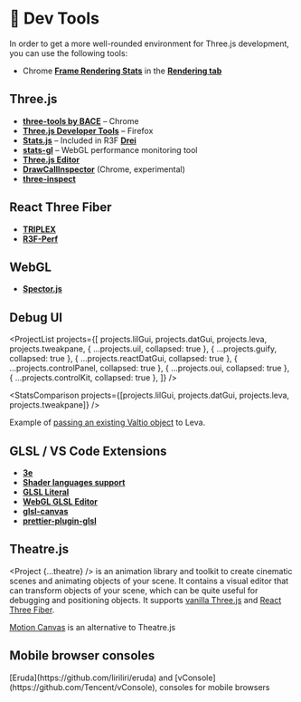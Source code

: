 
# 🧰 Dev Tools

In order to get a more well-rounded environment for Three.js development, you can use the following tools:

- Chrome [**Frame Rendering Stats**](https://developer.chrome.com/docs/devtools/rendering/performance/) in the [**Rendering tab**](https://developer.chrome.com/docs/devtools/rendering/#open-rendering)

## Three.js

- [**three-tools by BACE**](https://github.com/oslabs-beta/BACE) – Chrome
- [**Three.js Developer Tools**](https://addons.mozilla.org/en-US/firefox/addon/three-js-developer-tools/) – Firefox
- [**Stats.js**](https://github.com/mrdoob/stats.js/) – Included in R3F [**Drei**](https://github.com/pmndrs/drei#stats)
- [**stats-gl**](https://github.com/RenaudRohlinger/stats-gl) – WebGL performance monitoring tool
- [**Three.js Editor**](https://threejs.org/editor/)
- [**DrawCallInspector**](https://github.com/Fyrestar/THREE.DrawCallInspector) (Chrome, experimental)
- [**three-inspect**](https://github.com/michealparks/three-inspect)

## React Three Fiber

- [**TRIPLEX**](https://triplex.dev/)
- [**R3F-Perf**](https://github.com/utsuboco/r3f-perf)

## WebGL

- [**Spector.js**](https://spector.babylonjs.com/)

## Debug UI

<ProjectList
  projects={[
    projects.lilGui,
    projects.datGui,
    projects.leva,
    projects.tweakpane,
    { ...projects.uil, collapsed: true },
    { ...projects.guify, collapsed: true },
    { ...projects.reactDatGui, collapsed: true },
    { ...projects.controlPanel, collapsed: true },
    { ...projects.oui, collapsed: true },
    { ...projects.controlKit, collapsed: true },
  ]}
/>

<StatsComparison projects={[projects.lilGui, projects.datGui, projects.leva, projects.tweakpane]} />

Example of [passing an existing Valtio object](https://twitter.com/BrianBreiholz/status/1624365863515070466) to Leva.

## GLSL / VS Code Extensions

- [**3e**](https://marketplace.visualstudio.com/items?itemName=degreat.3e)
- [**Shader languages support**](https://marketplace.visualstudio.com/items?itemName=slevesque.shader)
- [**GLSL Literal**](https://marketplace.visualstudio.com/items?itemName=boyswan.glsl-literal)
- [**WebGL GLSL Editor**](https://marketplace.visualstudio.com/items?itemName=raczzalan.webgl-glsl-editor)
- [**glsl-canvas**](https://marketplace.visualstudio.com/items?itemName=circledev.glsl-canvas)
- [**prettier-plugin-glsl**](https://github.com/NaridaL/glsl-language-toolkit/tree/main/packages/prettier-plugin-glsl)

## Theatre.js

<Project {...theatre} /> is an animation library and toolkit to create cinematic scenes and animating
objects of your scene. It contains a visual editor that can transform objects of your scene, which can
be quite useful for debugging and positioning objects. It supports [vanilla Three.js](https://www.theatrejs.com/docs/latest/getting-started/with-three-js)
and [React Three Fiber](https://www.theatrejs.com/docs/latest/getting-started/with-react-three-fiber).

<Todo>[Motion Canvas](https://motion-canvas.github.io/) is an alternative to Theatre.js</Todo>

## Mobile browser consoles

<Todo>
  [Eruda](https://github.com/liriliri/eruda) and [vConsole](https://github.com/Tencent/vConsole),
  consoles for mobile browsers
</Todo>
